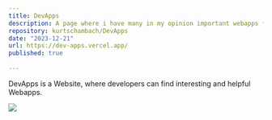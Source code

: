 ```yaml
---
title: DevApps
description: A page where i have many in my opinion important webapps for a dev
repository: kurtschambach/DevApps
date: "2023-12-21"
url: https://dev-apps.vercel.app/
published: true
  
---
```


DevApps is a Website, where developers can find interesting and helpful Webapps.

![](/dev-apps-github.png)